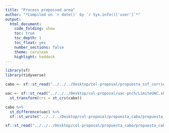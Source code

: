```yaml
---
title: "Process propossed area"
author: "*Compiled on `r date()` by `r Sys.info()['user']`*"
output: 
  html_document:
    code_folding: show
    toc: true
    toc_depth: 1
    toc_float: yes
    number_sections: false
    theme: cerulean
    highlight: haddock
---
```


```r
library(sf)
library(tidyverse)
```

```r
cabo <- sf::st_read("../../../Desktop/col-proposal/propuesta_ssf_corrientes.shp")

uac <- sf::st_read("../../../Desktop/col-proposal/uac-pnch/LímiteUAC.shp") %>% 
  st_transform(crs = st_crs(cabo))

cabo %>% 
  st_difference(uac) %>% 
  sf::st_write("../../../Desktop/col-proposal/propuesta_cabo/propuesta_cabo.shp")
```

```r
sf::st_read("../../../Desktop/col-proposal/propuesta_cabo/propuesta_cabo.shp") %>% sf::st_area()/10^6

```


